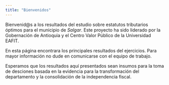 ```yaml
---
title: "Bienvenidos"
---
```


Bienvenid@s a los resultados del estudio sobre estatutos tributarios óptimos para el municipio de *Salgar*. Este proyecto ha sido liderado por la Gobernación de Antioquia y el Centro Valor Público de la Universidad EAFIT.

En esta página encontrara los principales resultados del ejercicios. Para mayor información no dude en comunicarse con el equipo de trabajo.

Esperamos que los resultados aquí presentados sean insumos para la toma de desciones basada en la evidencia para la transformación del departamento y la consolidación de la independencia fiscal.


